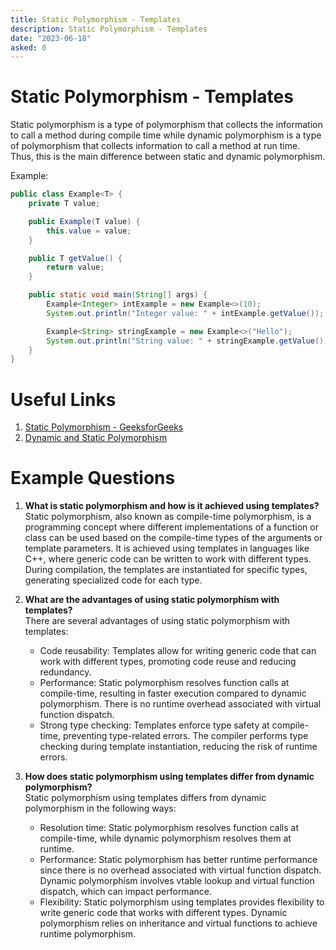```yaml
---
title: Static Polymorphism - Templates
description: Static Polymorphism - Templates
date: "2023-06-18"
asked: 0
---
```


# Static Polymorphism - Templates

Static polymorphism is a type of polymorphism that collects the information to call a method during compile time while dynamic polymorphism is a type of polymorphism that collects information to call a method at run time. Thus, this is the main difference between static and dynamic polymorphism.

Example:

```java
public class Example<T> {
    private T value;

    public Example(T value) {
        this.value = value;
    }

    public T getValue() {
        return value;
    }

    public static void main(String[] args) {
        Example<Integer> intExample = new Example<>(10);
        System.out.println("Integer value: " + intExample.getValue());

        Example<String> stringExample = new Example<>("Hello");
        System.out.println("String value: " + stringExample.getValue());
    }
}
```

# Useful Links

1. [Static Polymorphism - GeeksforGeeks](https://www.geeksforgeeks.org/static-polymorphism-in-java/)
2. [Dynamic and Static Polymorphism](https://www.modernescpp.com/index.php/dynamic-and-static-polymorphism)

# Example Questions

1. **What is static polymorphism and how is it achieved using templates?**\
   Static polymorphism, also known as compile-time polymorphism, is a programming concept where different implementations of a function or class can be used based on the compile-time types of the arguments or template parameters. It is achieved using templates in languages like C++, where generic code can be written to work with different types. During compilation, the templates are instantiated for specific types, generating specialized code for each type.

2. **What are the advantages of using static polymorphism with templates?**\
   There are several advantages of using static polymorphism with templates:

   - Code reusability: Templates allow for writing generic code that can work with different types, promoting code reuse and reducing redundancy.
   - Performance: Static polymorphism resolves function calls at compile-time, resulting in faster execution compared to dynamic polymorphism. There is no runtime overhead associated with virtual function dispatch.
   - Strong type checking: Templates enforce type safety at compile-time, preventing type-related errors. The compiler performs type checking during template instantiation, reducing the risk of runtime errors.

3. **How does static polymorphism using templates differ from dynamic polymorphism?**\
   Static polymorphism using templates differs from dynamic polymorphism in the following ways:
   - Resolution time: Static polymorphism resolves function calls at compile-time, while dynamic polymorphism resolves them at runtime.
   - Performance: Static polymorphism has better runtime performance since there is no overhead associated with virtual function dispatch. Dynamic polymorphism involves vtable lookup and virtual function dispatch, which can impact performance.
   - Flexibility: Static polymorphism using templates provides flexibility to write generic code that works with different types. Dynamic polymorphism relies on inheritance and virtual functions to achieve runtime polymorphism.
